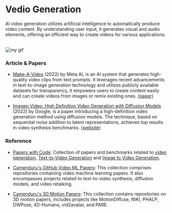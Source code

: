 # Vedio Generation

AI video generation utilizes artificial intelligence to automatically produce video content. By understanding user input, it generates visual and audio elements, offering an efficient way to create videos for various applications.

<br />

<Image src={myGif} alt="my gif"/>

### Article & Papers

- [Make-A-Video](https://makeavideo.studio/) (2022) by Meta AI, is an AI system that generates high-quality video clips from text prompts. It leverages recent advancements in text-to-image generation technology and utilizes publicly available datasets for transparency, it empowers users to create content easily and can create videos from images or remix existing ones. [(paper)](https://arxiv.org/abs/2209.14792)

- [Imagen Video: High Definition Video Generation with Diffusion Models](https://arxiv.org/abs/2210.02303) (2022) by Google, is a paper introducing a high-definition video generation method using diffusion models. The technique, based on sequential noise addition to latent representations, achieves top results in video synthesis benchmarks. [(website)](https://imagen.research.google/video/)

### Reference

- [Papers with Code](https://paperswithcode.com/): Collection of papers and benchmarks related to [video generation](https://paperswithcode.com/task/video-generation), [Text-to-Video Generation](https://paperswithcode.com/task/text-to-video-generation) and [Image to Video Generation](https://paperswithcode.com/task/image-to-video).

- [Camenduru's GitHub Video ML Papers](https://github.com/camenduru#-video-ml-papers): This collection comprises repositories containing video machine learning papers. It also encompasses projects related to text-to-video synthesis, diffusion models, and video retalking.

- [Camenduru's 3D Motion Papers](https://github.com/camenduru#-3d-motion-papers): This collection contains repositories on 3D motion papers, includes projects like MotionDiffuse, NIKI, PHALP, DWPose, 4D-Humans, vid2avatar, and PARE.